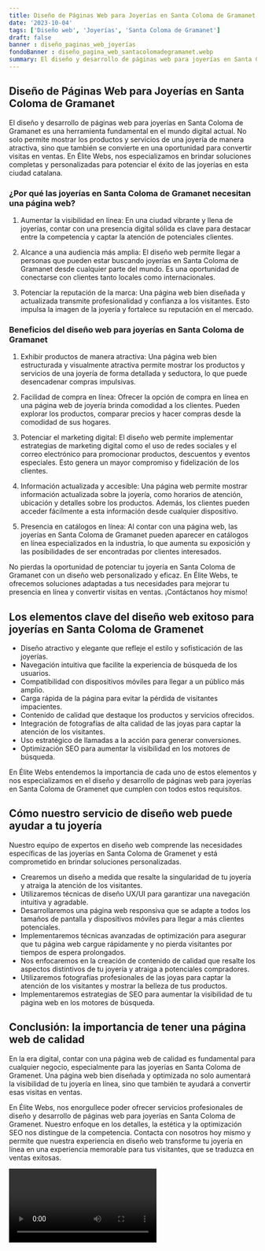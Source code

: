 ```yaml
---
title: Diseño de Páginas Web para Joyerías en Santa Coloma de Gramanet
date: '2023-10-04'
tags: ['Diseño web', 'Joyerías', 'Santa Coloma de Gramanet']
draft: false
banner : diseño_paginas_web_joyerías
fondoBanner : diseño_pagina_web_santacolomadegramanet.webp
summary: El diseño y desarrollo de páginas web para joyerías en Santa Coloma de Gramanet es una herramienta fundamental en el mundo digital actual. No solo permite mostrar los productos y servicios de una joyería de manera atractiva, sino que también se convierte en una oportunidad para convertir visitas en ventas. En Élite Webs, nos especializamos en brindar soluciones completas y personalizadas para potenciar el éxito de las joyerías en esta ciudad catalana.
---
```


## Diseño de Páginas Web para Joyerías en Santa Coloma de Gramanet

El diseño y desarrollo de páginas web para joyerías en Santa Coloma de Gramanet es una herramienta fundamental en el mundo digital actual. No solo permite mostrar los productos y servicios de una joyería de manera atractiva, sino que también se convierte en una oportunidad para convertir visitas en ventas. En Élite Webs, nos especializamos en brindar soluciones completas y personalizadas para potenciar el éxito de las joyerías en esta ciudad catalana.

### ¿Por qué las joyerías en Santa Coloma de Gramanet necesitan una página web?

1. Aumentar la visibilidad en línea: En una ciudad vibrante y llena de joyerías, contar con una presencia digital sólida es clave para destacar entre la competencia y captar la atención de potenciales clientes.

2. Alcance a una audiencia más amplia: El diseño web permite llegar a personas que pueden estar buscando joyerías en Santa Coloma de Gramanet desde cualquier parte del mundo. Es una oportunidad de conectarse con clientes tanto locales como internacionales.

3. Potenciar la reputación de la marca: Una página web bien diseñada y actualizada transmite profesionalidad y confianza a los visitantes. Esto impulsa la imagen de la joyería y fortalece su reputación en el mercado.

### Beneficios del diseño web para joyerías en Santa Coloma de Gramanet

1. Exhibir productos de manera atractiva: Una página web bien estructurada y visualmente atractiva permite mostrar los productos y servicios de una joyería de forma detallada y seductora, lo que puede desencadenar compras impulsivas.

2. Facilidad de compra en línea: Ofrecer la opción de compra en línea en una página web de joyería brinda comodidad a los clientes. Pueden explorar los productos, comparar precios y hacer compras desde la comodidad de sus hogares.

3. Potenciar el marketing digital: El diseño web permite implementar estrategias de marketing digital como el uso de redes sociales y el correo electrónico para promocionar productos, descuentos y eventos especiales. Esto genera un mayor compromiso y fidelización de los clientes.

4. Información actualizada y accesible: Una página web permite mostrar información actualizada sobre la joyería, como horarios de atención, ubicación y detalles sobre los productos. Además, los clientes pueden acceder fácilmente a esta información desde cualquier dispositivo.

5. Presencia en catálogos en línea: Al contar con una página web, las joyerías en Santa Coloma de Gramanet pueden aparecer en catálogos en línea especializados en la industria, lo que aumenta su exposición y las posibilidades de ser encontradas por clientes interesados.

No pierdas la oportunidad de potenciar tu joyería en Santa Coloma de Gramanet con un diseño web personalizado y eficaz. En Élite Webs, te ofrecemos soluciones adaptadas a tus necesidades para mejorar tu presencia en línea y convertir visitas en ventas. ¡Contáctanos hoy mismo!

<GifSeo />

<Cta />

## Los elementos clave del diseño web exitoso para joyerías en Santa Coloma de Gramenet

- Diseño atractivo y elegante que refleje el estilo y sofisticación de las joyerías.
- Navegación intuitiva que facilite la experiencia de búsqueda de los usuarios.
- Compatibilidad con dispositivos móviles para llegar a un público más amplio.
- Carga rápida de la página para evitar la pérdida de visitantes impacientes.
- Contenido de calidad que destaque los productos y servicios ofrecidos.
- Integración de fotografías de alta calidad de las joyas para captar la atención de los visitantes.
- Uso estratégico de llamadas a la acción para generar conversiones.
- Optimización SEO para aumentar la visibilidad en los motores de búsqueda.

En Élite Webs entendemos la importancia de cada uno de estos elementos y nos especializamos en el diseño y desarrollo de páginas web para joyerías en Santa Coloma de Gramenet que cumplen con todos estos requisitos.

## Cómo nuestro servicio de diseño web puede ayudar a tu joyería

Nuestro equipo de expertos en diseño web comprende las necesidades específicas de las joyerías en Santa Coloma de Gramenet y está comprometido en brindar soluciones personalizadas.

- Crearemos un diseño a medida que resalte la singularidad de tu joyería y atraiga la atención de los visitantes.
- Utilizaremos técnicas de diseño UX/UI para garantizar una navegación intuitiva y agradable.
- Desarrollaremos una página web responsiva que se adapte a todos los tamaños de pantalla y dispositivos móviles para llegar a más clientes potenciales.
- Implementaremos técnicas avanzadas de optimización para asegurar que tu página web cargue rápidamente y no pierda visitantes por tiempos de espera prolongados.
- Nos enfocaremos en la creación de contenido de calidad que resalte los aspectos distintivos de tu joyería y atraiga a potenciales compradores.
- Utilizaremos fotografías profesionales de las joyas para captar la atención de los visitantes y mostrar la belleza de tus productos.
- Implementaremos estrategias de SEO para aumentar la visibilidad de tu página web en los motores de búsqueda.

## Conclusión: la importancia de tener una página web de calidad

En la era digital, contar con una página web de calidad es fundamental para cualquier negocio, especialmente para las joyerías en Santa Coloma de Gramenet. Una página web bien diseñada y optimizada no solo aumentará la visibilidad de tu joyería en línea, sino que también te ayudará a convertir esas visitas en ventas.

En Élite Webs, nos enorgullece poder ofrecer servicios profesionales de diseño y desarrollo de páginas web para joyerías en Santa Coloma de Gramenet. Nuestro enfoque en los detalles, la estética y la optimización SEO nos distingue de la competencia. Contacta con nosotros hoy mismo y permite que nuestra experiencia en diseño web transforme tu joyería en línea en una experiencia memorable para tus visitantes, que se traduzca en ventas exitosas.

<Video />

<CtaBot job='Joyerías' city='Santa Coloma de Gramanet'/>

<Gmaps query='Santa Coloma de Gramanet+españa+maps' />